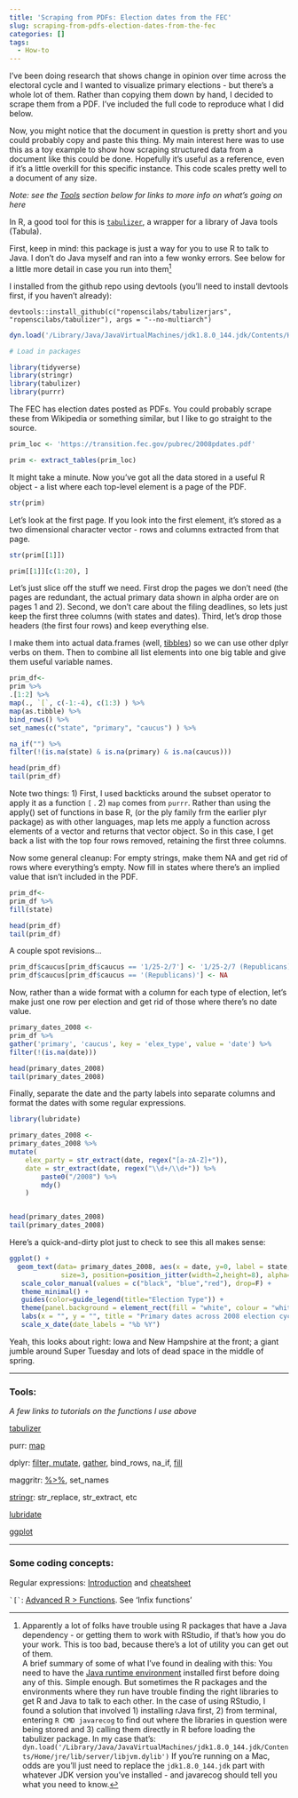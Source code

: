 ```yaml
---
title: 'Scraping from PDFs: Election dates from the FEC'
slug: scraping-from-pdfs-election-dates-from-the-fec
categories: []
tags:
  - How-to
---
```


I've been doing research that shows change in opinion over time across the electoral cycle and I wanted to visualize primary elections - but there's a whole lot of them. Rather than copying them down by hand, I decided to scrape them from a PDF. I've included the full code to reproduce what I did below.

Now, you might notice that the document in question is pretty short and you could probably copy and paste this thing. My main interest here was to use this as a toy example to show how scraping structured data from a document like this could be done. Hopefully it's useful as a reference, even if it's a little overkill for this specific instance. This code scales pretty well to a document of any size.

_Note: see the [Tools](#tools) section below for links to more info on what's going on here_

In R, a good tool for this is [```tabulizer```](https://github.com/ropensci/tabulizer), a wrapper for a library of Java tools (Tabula).

First, keep in mind: this package is just a way for you to use R to talk to Java. I don't do Java myself and ran into a few wonky errors. See below for a little more detail in case you run into them[^*] 

I installed from the github repo using devtools (you'll need to install devtools first, if you haven't already):

```devtools::install_github(c("ropenscilabs/tabulizerjars", "ropenscilabs/tabulizer"), args = "--no-multiarch")```

```r
dyn.load('/Library/Java/JavaVirtualMachines/jdk1.8.0_144.jdk/Contents/Home/jre/lib/server/libjvm.dylib')
```


```r

# Load in packages

library(tidyverse)
library(stringr)
library(tabulizer)
library(purrr)
```

The FEC has election dates posted as PDFs. You could probably scrape these from Wikipedia or something similar, but I like to go straight to the source.

```r
prim_loc <- 'https://transition.fec.gov/pubrec/2008pdates.pdf'

prim <- extract_tables(prim_loc)
```

It might take a minute. Now you've got all the data stored in a useful R object - a list where each top-level element is a page of the PDF.

```r
str(prim)
```

Let's look at the first page. If you look into the first element, it's stored as a two dimensional character vector - rows and columns extracted from that page.

```r
str(prim[[1]])
```

```r
prim[[1]][c(1:20), ]
```

Let's just slice off the stuff we need. First drop the pages we don't need (the pages are redundant, the actual primary data shown in alpha order are on pages 1 and 2). Second, we don't care about the filing deadlines, so lets just keep the first three columns (with states and dates). Third, let's drop those headers (the first four rows) and keep everything else.

I make them into actual data.frames (well, [tibbles](http://tibble.tidyverse.org/)) so we can use other dplyr verbs on them. Then to combine all list elements into one big table and give them useful variable names.

```r
prim_df<- 
prim %>%
.[1:2] %>%
map(., `[`, c(-1:-4), c(1:3) ) %>%
map(as.tibble) %>%
bind_rows() %>%
set_names(c("state", "primary", "caucus") ) %>%

na_if("") %>%
filter(!(is.na(state) & is.na(primary) & is.na(caucus)))

head(prim_df)
tail(prim_df)
```

Note two things:
1) First, I used backticks around the subset operator to apply it as a function `[` .
2) ```map``` comes from ```purrr```. Rather than using the apply() set of functions in base R, (or the ply family frm the earlier plyr package) as with other languages, map lets me apply a function across elements of a vector and returns that vector object. So in this case, I get back a list with the top four rows removed, retaining the first three columns.

Now some general cleanup: For empty strings, make them NA and get rid of rows where everything's empty. Now fill in states where there's an implied value that isn't included in the PDF.

```r
prim_df<- 
prim_df %>%
fill(state)

head(prim_df)
tail(prim_df)
```

A couple spot revisions...

```r
prim_df$caucus[prim_df$caucus == '1/25-2/7'] <- '1/25-2/7 (Republicans)'
prim_df$caucus[prim_df$caucus == '(Republicans)'] <- NA
```

Now, rather than a wide format with a column for each type of election, let's make just one row per election and get rid of those where there's no date value.

```r
primary_dates_2008 <-
prim_df %>%  
gather('primary', 'caucus', key = 'elex_type', value = 'date') %>%
filter(!(is.na(date)))

head(primary_dates_2008)
tail(primary_dates_2008)
```

Finally, separate the date and the party labels into separate columns and format the dates with some regular expressions.

```r
library(lubridate)

primary_dates_2008 <-
primary_dates_2008 %>%
mutate(
    elex_party = str_extract(date, regex("[a-zA-Z]+")),
    date = str_extract(date, regex("\\d+/\\d+")) %>%
        paste0("/2008") %>%
        mdy()
    )


head(primary_dates_2008)
tail(primary_dates_2008)
```

Here's a quick-and-dirty plot just to check to see this all makes sense:

```r
ggplot() +
  geom_text(data= primary_dates_2008, aes(x = date, y=0, label = state, color=coalesce(elex_party, 'Both'), angle=90), 
             size=3, position=position_jitter(width=2,height=8), alpha=0.6) +
   scale_color_manual(values = c("black", "blue","red"), drop=F) +
   theme_minimal() +
   guides(color=guide_legend(title="Election Type")) +
   theme(panel.background = element_rect(fill = "white", colour = "white")) +
   labs(x = "", y = "", title = "Primary dates across 2008 election cycle") +
   scale_x_date(date_labels = "%b %Y")
```

Yeah, this looks about right: Iowa and New Hampshire at the front; a giant jumble around Super Tuesday and lots of dead space in the middle of spring.

---

<a id='tools'></a>

### Tools:

_A few links to tutorials on the functions I use above_

[tabulizer](https://github.com/ropensci/tabulizer)

purr: [map](http://r4ds.had.co.nz/iteration.html#mapping-over-multiple-arguments) 

dplyr: [filter, mutate](http://r4ds.had.co.nz/transform.html), [gather](http://r4ds.had.co.nz/tidy-data.html#spreading-and-gathering),  bind_rows, na_if, [fill](http://r4ds.had.co.nz/tidy-data.html#missing-values-3)

maggritr: [%>%](http://r4ds.had.co.nz/pipes.html), set_names

[stringr](http://r4ds.had.co.nz/strings.html): str_replace, str_extract, etc

[lubridate](http://r4ds.had.co.nz/dates-and-times.html)

[ggplot](http://r4ds.had.co.nz/data-visualisation.html#introduction-1)

---

### Some coding concepts:

Regular expressions: [Introduction](http://r4ds.had.co.nz/strings.html#matching-patterns-with-regular-expressions) and [cheatsheet](http://www.rexegg.com/regex-quickstart.html)

``` `[` ```: [Advanced R > Functions](http://adv-r.had.co.nz/Functions.html). See 'Infix functions'

[^*]: Apparently a lot of folks have trouble using R packages that have a Java dependency - or getting them to work with RStudio, if that's how you do your work. This is too bad, because there's a lot of utility you can get out of them.  
  A brief summary of some of what I've found in dealing with this:
  You need to have the [Java runtime environment](https://java.com/en/download/) installed first before doing any of this.
  Simple enough. But sometimes the R packages and the environments where they run have trouble finding the right libraries to get R and Java to talk to each other. In the case of using RStudio, I found a solution that involved 1) installing rJava first, 2) from terminal, entering ```R CMD javarecog``` to find out where the libraries in question were being stored and 3) calling them directly in R before loading the tabulizer package. In my case that's:
  ```dyn.load('/Library/Java/JavaVirtualMachines/jdk1.8.0_144.jdk/Contents/Home/jre/lib/server/libjvm.dylib')```
  If you're running on a Mac, odds are you'll just need to replace the ```jdk1.8.0_144.jdk``` part with whatever JDK version you've installed - and javarecog should tell you what you need to know.